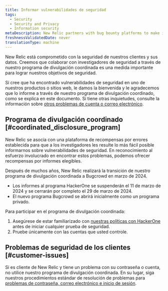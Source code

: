 ```yaml
---
title: Informar vulnerabilidades de seguridad
tags:
  - Security
  - Security and Privacy
  - Information security
metaDescription: New Relic partners with bug bounty platforms to make it as easy as possible for researchers to report security vulnerabilities to us.
freshnessValidatedDate: never
translationType: machine
---
```


New Relic está comprometido con la seguridad de nuestros clientes y sus datos. Creemos que colaborar con investigadores de seguridad a través de nuestro programa de divulgación coordinada es una medida importante para lograr nuestros objetivos de seguridad.

Si cree que ha encontrado vulnerabilidades de seguridad en uno de nuestros productos o sitios web, le damos la bienvenida y le agradecemos que lo informe a través de nuestro programa de divulgación coordinado, como se explica en este documento. Si tiene otras inquietudes, consulte la información sobre [otros problemas de cuenta o correo electrónico](#customer-issues).

## Programa de divulgación coordinado [#coordinated_disclosure_program]

New Relic se asocia con una plataforma de recompensas por errores establecida para que a los investigadores les resulte lo más fácil posible informarnos sobre vulnerabilidades de seguridad. En reconocimiento al esfuerzo involucrado en encontrar estos problemas, podemos ofrecer recompensas por informes elegibles.

Después de muchos años, New Relic realizará la transición de nuestro programa de divulgación coordinada a Bugcrowd en marzo de 2024.

* Los informes al programa HackerOne se suspenderán el 11 de marzo de 2024 y se cerrarán por completo el 29 de marzo de 2024.
* El nuevo programa Bugcrowd se abrirá inicialmente como un programa privado.

Para participar en el programa de divulgación coordinada:

1. Asegúrese de estar familiarizado con [nuestras políticas con HackerOne](https://hackerone.com/newrelic) antes de iniciar cualquier prueba de seguridad.
2. Pruebe únicamente con las cuentas que usted controle.

## Problemas de seguridad de los clientes [#customer-issues]

Si es cliente de New Relic y tiene un problema con su contraseña o cuenta, no utilice nuestro programa de divulgación coordinada. En su lugar, siga nuestros procedimientos estándar de resolución de problemas para [problemas de contraseña, correo electrónico e inicio de sesión](/docs/accounts/accounts-billing/account-setup/troubleshoot-new-relics-password-email-address-login-problems).